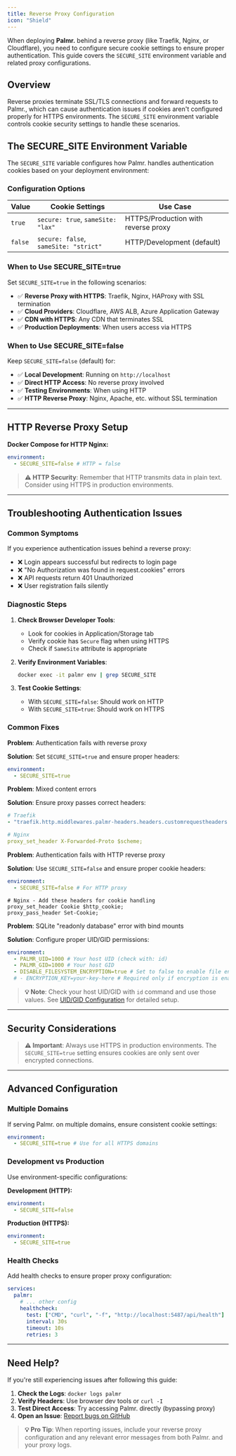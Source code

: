 ```yaml
---
title: Reverse Proxy Configuration
icon: "Shield"
---
```


When deploying **Palmr.** behind a reverse proxy (like Traefik, Nginx, or Cloudflare), you need to configure secure cookie settings to ensure proper authentication. This guide covers the `SECURE_SITE` environment variable and related proxy configurations.

## Overview

Reverse proxies terminate SSL/TLS connections and forward requests to Palmr., which can cause authentication issues if cookies aren't configured properly for HTTPS environments. The `SECURE_SITE` environment variable controls cookie security settings to handle these scenarios.

## The SECURE_SITE Environment Variable

The `SECURE_SITE` variable configures how Palmr. handles authentication cookies based on your deployment environment:

### Configuration Options

| Value   | Cookie Settings                       | Use Case                            |
| ------- | ------------------------------------- | ----------------------------------- |
| `true`  | `secure: true`, `sameSite: "lax"`     | HTTPS/Production with reverse proxy |
| `false` | `secure: false`, `sameSite: "strict"` | HTTP/Development (default)          |

### When to Use SECURE_SITE=true

Set `SECURE_SITE=true` in the following scenarios:

- ✅ **Reverse Proxy with HTTPS**: Traefik, Nginx, HAProxy with SSL termination
- ✅ **Cloud Providers**: Cloudflare, AWS ALB, Azure Application Gateway
- ✅ **CDN with HTTPS**: Any CDN that terminates SSL
- ✅ **Production Deployments**: When users access via HTTPS

### When to Use SECURE_SITE=false

Keep `SECURE_SITE=false` (default) for:

- ✅ **Local Development**: Running on `http://localhost`
- ✅ **Direct HTTP Access**: No reverse proxy involved
- ✅ **Testing Environments**: When using HTTP
- ✅ **HTTP Reverse Proxy**: Nginx, Apache, etc. without SSL termination

---

## HTTP Reverse Proxy Setup

**Docker Compose for HTTP Nginx:**

```yaml
environment:
  - SECURE_SITE=false # HTTP = false
```

> **⚠️ HTTP Security**: Remember that HTTP transmits data in plain text. Consider using HTTPS in production environments.

---

## Troubleshooting Authentication Issues

### Common Symptoms

If you experience authentication issues behind a reverse proxy:

- ❌ Login appears successful but redirects to login page
- ❌ "No Authorization was found in request.cookies" errors
- ❌ API requests return 401 Unauthorized
- ❌ User registration fails silently

### Diagnostic Steps

1. **Check Browser Developer Tools**:
   - Look for cookies in Application/Storage tab
   - Verify cookie has `Secure` flag when using HTTPS
   - Check if `SameSite` attribute is appropriate

2. **Verify Environment Variables**:

   ```bash
   docker exec -it palmr env | grep SECURE_SITE
   ```

3. **Test Cookie Settings**:
   - With `SECURE_SITE=false`: Should work on HTTP
   - With `SECURE_SITE=true`: Should work on HTTPS

### Common Fixes

**Problem**: Authentication fails with reverse proxy

**Solution**: Set `SECURE_SITE=true` and ensure proper headers:

```yaml
environment:
  - SECURE_SITE=true
```

**Problem**: Mixed content errors

**Solution**: Ensure proxy passes correct headers:

```yaml
# Traefik
- "traefik.http.middlewares.palmr-headers.headers.customrequestheaders.X-Forwarded-Proto=https"

# Nginx
proxy_set_header X-Forwarded-Proto $scheme;
```

**Problem**: Authentication fails with HTTP reverse proxy

**Solution**: Use `SECURE_SITE=false` and ensure proper cookie headers:

```yaml
environment:
  - SECURE_SITE=false # For HTTP proxy
```

```nginx
# Nginx - Add these headers for cookie handling
proxy_set_header Cookie $http_cookie;
proxy_pass_header Set-Cookie;
```

**Problem**: SQLite "readonly database" error with bind mounts

**Solution**: Configure proper UID/GID permissions:

```yaml
environment:
  - PALMR_UID=1000 # Your host UID (check with: id)
  - PALMR_GID=1000 # Your host GID
  - DISABLE_FILESYSTEM_ENCRYPTION=true # Set to false to enable file encryption
  # - ENCRYPTION_KEY=your-key-here # Required only if encryption is enabled
```

> **💡 Note**: Check your host UID/GID with `id` command and use those values. See [UID/GID Configuration](/docs/3.2-beta/uid-gid-configuration) for detailed setup.

---

## Security Considerations

> **⚠️ Important**: Always use HTTPS in production environments. The `SECURE_SITE=true` setting ensures cookies are only sent over encrypted connections.

---

## Advanced Configuration

### Multiple Domains

If serving Palmr. on multiple domains, ensure consistent cookie settings:

```yaml
environment:
  - SECURE_SITE=true # Use for all HTTPS domains
```

### Development vs Production

Use environment-specific configurations:

**Development (HTTP):**

```yaml
environment:
  - SECURE_SITE=false
```

**Production (HTTPS):**

```yaml
environment:
  - SECURE_SITE=true
```

### Health Checks

Add health checks to ensure proper proxy configuration:

```yaml
services:
  palmr:
    # ... other config
    healthcheck:
      test: ["CMD", "curl", "-f", "http://localhost:5487/api/health"]
      interval: 30s
      timeout: 10s
      retries: 3
```

---

## Need Help?

If you're still experiencing issues after following this guide:

1. **Check the Logs**: `docker logs palmr`
2. **Verify Headers**: Use browser dev tools or `curl -I`
3. **Test Direct Access**: Try accessing Palmr. directly (bypassing proxy)
4. **Open an Issue**: [Report bugs on GitHub](https://github.com/kyantech/Palmr/issues)

> **💡 Pro Tip**: When reporting issues, include your reverse proxy configuration and any relevant error messages from both Palmr. and your proxy logs.
